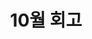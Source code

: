 ---
title: "10월 회고"
description: "10월 회고록를 작성해보았습니다."
publishDate: "2024.10.31"
tags:
  - retrospect
pinned: true
---
